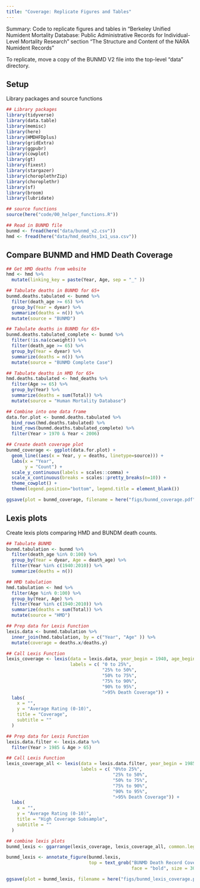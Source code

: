 ```yaml
---
title: "Coverage: Replicate Figures and Tables"
---
```


Summary: Code to replicate figures and tables in "Berkeley Unified Numident Mortality Database: Public Administrative Records for Individual-Level Mortality Research" section "The Structure and Content of the NARA Numident Records" 

To replicate, move a copy of the BUNMD V2 file into the top-level "data" directory. 

## Setup 

Library packages and source functions 

```r
## Library packages 
library(tidyverse)
library(data.table)
library(memisc)
library(here)
library(HMDHFDplus)
library(gridExtra)
library(ggpubr)
library(cowplot)
library(gt)
library(fixest)
library(stargazer)
library(choroplethrZip)
library(choroplethr)
library(sf)
library(broom)
library(lubridate)

## source functions 
source(here("code/00_helper_functions.R"))

## Read in BUNMD file
bunmd <- fread(here("data/bunmd_v2.csv"))
hmd <- fread(here("data/hmd_deaths_1x1_usa.csv"))
```

## Compare BUNMD and HMD Death Coverage 

```r
## Get HMD deaths from website
hmd <- hmd %>%
  mutate(linking_key = paste(Year, Age, sep = "_" ))

## Tabulate deaths in BUNMD for 65+
bunmd.deaths.tabulated <- bunmd %>% 
  filter(death_age >= 65) %>% 
  group_by(Year = dyear) %>% 
  summarize(deaths = n()) %>% 
  mutate(source = "BUNMD")

## Tabulate deaths in BUNMD for 65+
bunmd.deaths.tabulated_complete <- bunmd %>% 
  filter(!is.na(ccweight)) %>% 
  filter(death_age >= 65) %>% 
  group_by(Year = dyear) %>% 
  summarize(deaths = n()) %>% 
  mutate(source = "BUNMD Complete Case")

## Tabulate deaths in HMD for 65+ 
hmd.deaths.tabulated <- hmd_deaths %>%
  filter(Age >= 65) %>% 
  group_by(Year) %>% 
  summarize(deaths = sum(Total)) %>% 
  mutate(source = "Human Mortality Database")

## Combine into one data frame 
data.for.plot <- bunmd.deaths.tabulated %>% 
  bind_rows(hmd.deaths.tabulated) %>% 
  bind_rows(bunmd.deaths.tabulated_complete) %>% 
  filter(Year > 1970 & Year < 2006)

## Create death coverage plot
bunmd_coverage <- ggplot(data.for.plot) + 
  geom_line((aes(x = Year, y = deaths, linetype=source))) + 
  labs(x = "Year", 
       y = "Count") + 
  scale_y_continuous(labels = scales::comma) + 
  scale_x_continuous(breaks = scales::pretty_breaks(n=10)) + 
  theme_cowplot() + 
  theme(legend.position="bottom", legend.title = element_blank()) 

ggsave(plot = bunmd_coverage, filename = here("figs/bunmd_coverage.pdf"), width = 10, height = 6)
```

## Lexis plots  

Create lexis plots comparing HMD and BUNDM death counts. 

```r
## Tabulate BUNMD 
bunmd.tabulation <- bunmd %>% 
  filter(death_age %in% 0:100) %>% 
  group_by(Year = dyear, Age = death_age) %>% 
  filter(Year %in% c(1940:2010)) %>% 
  summarize(deaths = n()) 

## HMD tabulation
hmd.tabulation <- hmd %>% 
  filter(Age %in% 0:100) %>% 
  group_by(Year, Age) %>% 
  filter(Year %in% c(1940:2010)) %>% 
  summarize(deaths = sum(Total)) %>% 
  mutate(source = "HMD")

## Prep data for Lexis Function
lexis.data <- bunmd.tabulation %>% 
  inner_join(hmd.tabulation, by = c("Year", "Age" )) %>%
  mutate(coverage = deaths.x/deaths.y)

## Call Lexis Function
lexis_coverage <- lexis(data = lexis.data, year_begin = 1940, age_begin = 0, fill_column = coverage, breaks = c(0, 0.25, .5, .75, .9, .95, 5),
                        labels = c( "0 to 25%",
                                    "25% to 50%",
                                    "50% to 75%",
                                    "75% to 90%",
                                    "90% to 95%",
                                    ">95% Death Coverage")) +
  labs(
    x = "",
    y = "Average Rating (0-10)",
    title = "Coverage",
    subtitle = ""
  )

## Prep data for Lexis Function
lexis.data.filter <- lexis.data %>% 
  filter(Year > 1985 & Age > 65)

## Call Lexis Function
lexis_coverage_all <- lexis(data = lexis.data.filter, year_begin = 1985, age_begin = 65, fill_column = coverage, breaks = c(0, 0.25, .5, .75, .9, .95, 5),
                            labels = c( "0%to 25%",
                                        "25% to 50%",
                                        "50% to 75%",
                                        "75% to 90%",
                                        "90% to 95%",
                                        ">95% Death Coverage")) +
  labs(
    x = "",
    y = "Average Rating (0-10)",
    title = "High Coverage Subsample",
    subtitle = ""
  )

## combine lexis plots 
bunmd_lexis <- ggarrange(lexis_coverage, lexis_coverage_all, common.legend = T, legend="bottom")

bunmd_lexis <- annotate_figure(bunmd.lexis,
                               top = text_grob("BUNMD Death Record Coverage \n",
                                               face = "bold", size = 30))

ggsave(plot = bunmd_lexis, filename = here("figs/bunmd_lexis_coverage.pdf"), width = 12, height = 7)
```







